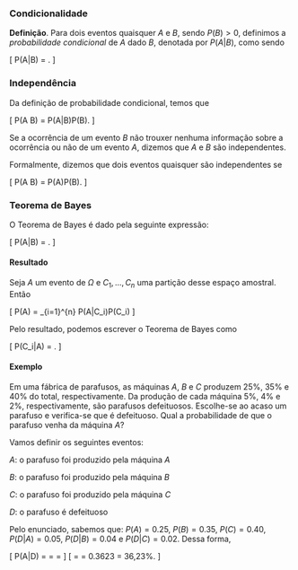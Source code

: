 ### Condicionalidade

**Definição**. Para dois eventos quaisquer $A$ e $B$, sendo $P(B) > 0$, definimos a *probabilidade condicional* de $A$ dado $B$, denotada por $P(A|B)$, como sendo

\[
P(A|B) = \frac{P(A\cap B)}{P(B)}.
\]

### Independência 

Da definição de probabilidade condicional, temos que

\[
P(A \cap B) = P(A|B)P(B).
\]

Se a ocorrência de um evento $B$ não trouxer nenhuma informação sobre a ocorrência ou não de um evento $A$, dizemos que $A$ e $B$ são independentes.

Formalmente, dizemos que dois eventos quaisquer são independentes se

\[
P(A \cap B) = P(A)P(B).
\]

### Teorema de Bayes

O Teorema de Bayes é dado pela seguinte expressão:

\[
P(A|B) = \frac{P(B|A)P(A)}{P(B)}.
\]

#### Resultado

Seja $A$ um evento de $\Omega$ e $C_1, ..., C_n$ uma partição desse espaço amostral. Então

\[
P(A) = \sum_{i=1}^{n} P(A|C_i)P(C_i)
\]

Pelo resultado, podemos escrever o Teorema de Bayes como

\[
P(C_i|A) = \frac{P(A|C_i)P(C_i)}{\sum_{i=1}^{n} P(A|C_i)P(C_i)}.
\]

#### Exemplo

Em uma fábrica de parafusos, as máquinas $A$, $B$ e $C$ produzem 25%, 35% e 40% do total, respectivamente. Da produção de cada máquina 5%, 4% e 2%, respectivamente, são parafusos defeituosos. Escolhe-se ao acaso um parafuso e verifica-se que é defeituoso. Qual a probabilidade de que o parafuso venha da máquina $A$?

Vamos definir os seguintes eventos:

$A$: o parafuso foi produzido pela máquina $A$

$B$: o parafuso foi produzido pela máquina $B$

$C$: o parafuso foi produzido pela máquina $C$

$D$: o parafuso é defeituoso

Pelo enunciado, sabemos que: $P(A) = 0.25$, $P(B) = 0.35$, $P(C) = 0.40$, $P(D|A) = 0.05$, $P(D|B) = 0.04$ e $P(D|C) = 0.02$. Dessa forma,

\[
P(A|D) = \frac{P(D|A)P(A)}{P(D)} = \frac{P(D|A)P(A)}{P(D|A)P(A) + P(D|B)P(B) + P(D|C)P(C)} = 
\]
\[
= \frac{0.05\cdot 0.25}{0.05\cdot0.25 + 0.04\cdot0.35 + 0.02\cdot0.40} = 0.3623 = 36,23\%.
\]
